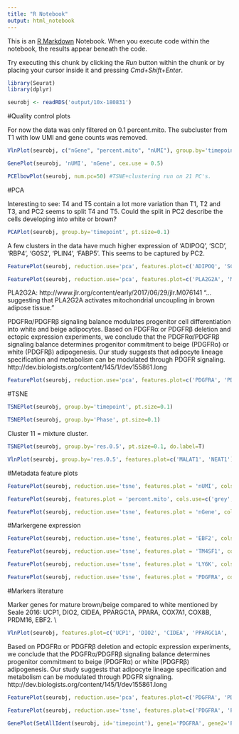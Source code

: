 ```yaml
---
title: "R Notebook"
output: html_notebook
---
```


This is an [R Markdown](http://rmarkdown.rstudio.com) Notebook. When you execute code within the notebook, the results appear beneath the code. 

Try executing this chunk by clicking the *Run* button within the chunk or by placing your cursor inside it and pressing *Cmd+Shift+Enter*. 

```r
library(Seurat)
library(dplyr)

seurobj <- readRDS('output/10x-180831')
```

#Quality control plots

For now the data was only filtered on 0.1 percent.mito. The subcluster from T1 with low UMI and gene counts was removed.

```r
VlnPlot(seurobj, c("nGene", "percent.mito", "nUMI"), group.by='timepoint', nCol = 1, point.size.use=-1, size.x.use = 10)
```

```r
GenePlot(seurobj, 'nUMI', 'nGene', cex.use = 0.5)
```

```r
PCElbowPlot(seurobj, num.pc=50) #TSNE+clustering run on 21 PC's.
```

#PCA


Interesting to see: T4 and T5 contain a lot more variation than T1, T2 and T3, and PC2 seems to split T4 and T5. Could the split in PC2 describe the cells developing into white or brown? 

```r
PCAPlot(seurobj, group.by='timepoint', pt.size=0.1)
```

A few clusters in the data have much higher expression of 'ADIPOQ', 'SCD', 'RBP4', 'G0S2', 'PLIN4', 'FABP5'. This seems to be captured by PC2. 

```r
FeaturePlot(seurobj, reduction.use='pca', features.plot=c('ADIPOQ', 'SCD', 'RBP4', 'G0S2', 'PLIN4', 'FABP5'), pt.size=1, cols.use=c('gray', 'blue'), no.legend=F, nCol=2)
```



```r
FeaturePlot(seurobj, reduction.use='pca', features.plot=c('PLA2G2A', 'MT1X', 'APOD', 'DPT', 'PTGDS', 'IGF2'), pt.size=1, cols.use=c('gray', 'blue'), no.legend=F, nCol=2)
```

PLA2G2A: http://www.jlr.org/content/early/2017/06/29/jlr.M076141 
"...suggesting that PLA2G2A activates mitochondrial uncoupling in brown adipose tissue."


PDGFRα/PDGFRβ signaling balance modulates progenitor cell differentiation into white and beige adipocytes. Based on PDGFRα or PDGFRβ deletion and ectopic expression experiments, we conclude that the PDGFRα/PDGFRβ signaling balance determines progenitor commitment to beige (PDGFRα) or white (PDGFRβ) adipogenesis. Our study suggests that adipocyte lineage specification and metabolism can be modulated through PDGFR signaling. http://dev.biologists.org/content/145/1/dev155861.long 

```r
FeaturePlot(seurobj, reduction.use='pca', features.plot=c('PDGFRA', 'PDGFRB'), pt.size=1, cols.use=c('gray', 'blue'), no.legend=F, nCol=2)
```

#TSNE

```r
TSNEPlot(seurobj, group.by='timepoint', pt.size=0.1)
```


```r
TSNEPlot(seurobj, group.by='Phase', pt.size=0.1)
```

Cluster 11 = mixture cluster.

```r
TSNEPlot(seurobj, group.by='res.0.5', pt.size=0.1, do.label=T)
```

```r
VlnPlot(seurobj, group.by='res.0.5', features.plot=c('MALAT1', 'NEAT1'), point.size.use=-1)
```

#Metadata feature plots

```r
FeaturePlot(seurobj, reduction.use='tsne', features.plot = 'nUMI', cols.use=c('grey', 'blue'), no.legend=F)
```

```r
FeaturePlot(seurobj, features.plot = 'percent.mito', cols.use=c('grey', 'blue'), no.legend = F)
```

```r
FeaturePlot(seurobj, reduction.use='tsne', features.plot = 'nGene', cols.use=c('grey', 'blue'), no.legend = F)
```

#Markergene expression

```r
FeaturePlot(seurobj, reduction.use='tsne', features.plot = 'EBF2', cols.use=c('grey', 'blue'), no.legend = F)
```

```r
FeaturePlot(seurobj, reduction.use='tsne', features.plot = 'TM4SF1', cols.use=c('grey', 'blue'), no.legend = F)
```

```r
FeaturePlot(seurobj, reduction.use='tsne', features.plot = 'LY6K', cols.use=c('grey', 'blue'), no.legend = F)
```

```r
FeaturePlot(seurobj, reduction.use='tsne', features.plot = 'PDGFRA', cols.use=c('grey', 'blue'), no.legend = F)
```


#Markers literature

Marker genes for mature brown/beige compared to white mentioned by Seale 2016: UCP1, DIO2, CIDEA, PPARGC1A, PPARA, COX7A1, COX8B, PRDM16, EBF2. \\

```r
VlnPlot(seurobj, features.plot=c('UCP1', 'DIO2', 'CIDEA', 'PPARGC1A', 'PPARA', 'COX7A1', 'PRDM16', 'EBF2'), group.by='timepoint', point.size.use = -1, nCol=2)
```


Based on PDGFRα or PDGFRβ deletion and ectopic expression experiments, we conclude that the PDGFRα/PDGFRβ signaling balance determines progenitor commitment to beige (PDGFRα) or white (PDGFRβ) adipogenesis. Our study suggests that adipocyte lineage specification and metabolism can be modulated through PDGFR signaling. http://dev.biologists.org/content/145/1/dev155861.long 

```r
FeaturePlot(seurobj, reduction.use='pca', features.plot=c('PDGFRA', 'PDGFRB'), pt.size=1, cols.use=c('gray', 'blue'), no.legend=F, nCol=2)
```

```r
FeaturePlot(seurobj, reduction.use='tsne', features.plot=c('PDGFRA', 'PDGFRB'), pt.size=1, cols.use=c('gray', 'blue'), no.legend=F, nCol=2)
```

```r
GenePlot(SetAllIdent(seurobj, id='timepoint'), gene1='PDGFRA', gene2='PDGFRB', cex.use=0.5)
```

